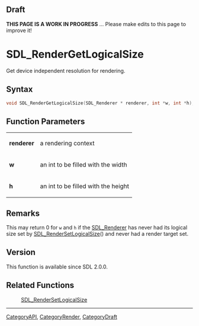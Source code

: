 
== Draft ==

'''THIS PAGE IS A WORK IN PROGRESS''' ... Please make edits to this page to improve it!



<!-- #*^*^*^*^*See https://wiki.libsdl.org/SGFunctions for details on editing this page*^*^*^*^* -->
= SDL_RenderGetLogicalSize =

Get device independent resolution for rendering.

== Syntax ==

<syntaxhighlight lang='c'>
void SDL_RenderGetLogicalSize(SDL_Renderer * renderer, int *w, int *h);
</syntaxhighlight>

== Function Parameters ==

{|
|'''renderer'''
|a rendering context
|-
|'''w'''
|an int to be filled with the width
|-
|'''h'''
|an int to be filled with the height
|}

== Remarks ==

This may return 0 for <code>w</code> and <code>h</code> if the
[[SDL_Renderer]] has never had its logical size set by
[[SDL_RenderSetLogicalSize]]() and never had a render target set.

== Version ==

This function is available since SDL 2.0.0.

== Related Functions ==

:[[SDL_RenderSetLogicalSize]]

----
[[CategoryAPI]], [[CategoryRender]], [[CategoryDraft]]
<!-- #See the Style Guide for instructions on editing the footer. -->


